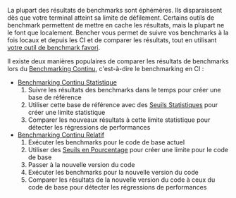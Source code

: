 La plupart des résultats de benchmarks sont éphémères.
Ils disparaissent dès que votre terminal atteint sa limite de défilement.
Certains outils de benchmark permettent de mettre en cache les résultats, mais la plupart ne le font que localement.
Bencher vous permet de suivre vos benchmarks à la fois locaux et depuis les CI et de comparer les résultats,
tout en utilisant [votre outil de benchmark favori][adapters].

Il existe deux manières populaires de comparer les résultats de benchmarks lors du [Benchmarking Continu][continuous benchmarking], c'est-à-dire le benchmarking en CI :

- [Benchmarking Continu Statistique][statistical continuous benchmarking]
  1. Suivre les résultats des benchmarks dans le temps pour créer une base de référence
  2. Utiliser cette base de référence avec des [Seuils Statistiques][thresholds] pour créer une limite statistique
  3. Comparer les nouveaux résultats à cette limite statistique pour détecter les régressions de performances
- [Benchmarking Continu Relatif][relative continuous benchmarking]
  1. Exécuter les benchmarks pour le code de base actuel
  2. Utiliser des [Seuils en Pourcentage][percentage thresholds] pour créer une limite pour le code de base
  3. Passer à la nouvelle version du code
  4. Exécuter les benchmarks pour la nouvelle version du code
  5. Comparer les résultats de la nouvelle version du code à ceux du code de base pour détecter les régressions de performances

[adapters]: /fr/docs/explanation/adapters/
[continuous benchmarking]: /fr/docs/explanation/continuous-benchmarking/
[thresholds]: /fr/docs/explanation/thresholds/
[percentage thresholds]: /fr/docs/explanation/thresholds/#percentage-thresholds

[statistical continuous benchmarking]: #benchmarking-continu-statistique
[relative continuous benchmarking]: #benchmarking-continu-relatif